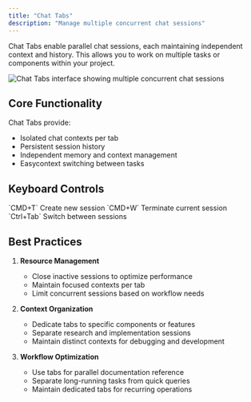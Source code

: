 ```yaml
---
title: "Chat Tabs"
description: "Manage multiple concurrent chat sessions"
---
```


Chat Tabs enable parallel chat sessions, each maintaining independent context and history. This allows you to work on multiple tasks or components within your project.

<Frame>
  <img src="/images/chat-tabs.png" alt="Chat Tabs interface showing multiple concurrent chat sessions" />
</Frame>

## Core Functionality

Chat Tabs provide:
- Isolated chat contexts per tab
- Persistent session history
- Independent memory and context management
- Easycontext switching between tasks

## Keyboard Controls

<CardGroup cols={3}>
  <Card title="Create Tab" icon="plus">
    `CMD+T`
    Create new session
  </Card>
  <Card title="Close Tab" icon="xmark">
    `CMD+W`
    Terminate current session
  </Card>
  <Card title="Navigate" icon="arrows-rotate">
    `Ctrl+Tab`
    Switch between sessions
  </Card>
</CardGroup>

## Best Practices

1. **Resource Management**
   - Close inactive sessions to optimize performance
   - Maintain focused contexts per tab
   - Limit concurrent sessions based on workflow needs

2. **Context Organization**
   - Dedicate tabs to specific components or features
   - Separate research and implementation sessions
   - Maintain distinct contexts for debugging and development

3. **Workflow Optimization**
   - Use tabs for parallel documentation reference
   - Separate long-running tasks from quick queries
   - Maintain dedicated tabs for recurring operations 